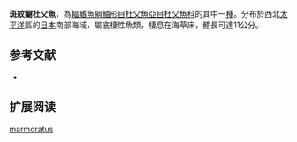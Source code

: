 {{Speciesbox
| name = 斑紋鳚杜父魚
| image = 
| image_width = 250px
| status = NE
| status_system = IUCN3.1
| genus = Pseudoblennius
| species = marmoratus
| authority = [[Döderlein|Döderlein]], 1884
| synonyms = *''Centridermichthys marmoratus''<br /><small>Döderlein, 1884</small>
}}
'''斑紋鳚杜父魚'''，為[[輻鰭魚綱|輻鰭魚綱]][[鮋形目|鮋形目]][[杜父魚亞目|杜父魚亞目]][[杜父魚科|杜父魚科]]的其中一[[種|種]]。分布於西北[[太平洋|太平洋]]區的[[日本|日本]]南部海域，屬底棲性魚類，棲息在海草床，體長可達11公分。

==参考文献==
*{{FishBase_species|genus=Pseudoblennius|species=marmoratus|year=2011|month=12}}

== 扩展阅读 ==
{{refbegin}}
{{wikispecies-inline|Pseudoblennius marmoratus|斑紋鳚杜父魚}}
{{refend}}
{{Taxonbar|from=Q2882334}}

[[Category:鳚杜父魚屬|marmoratus]]


{{鮋形目小作品}}